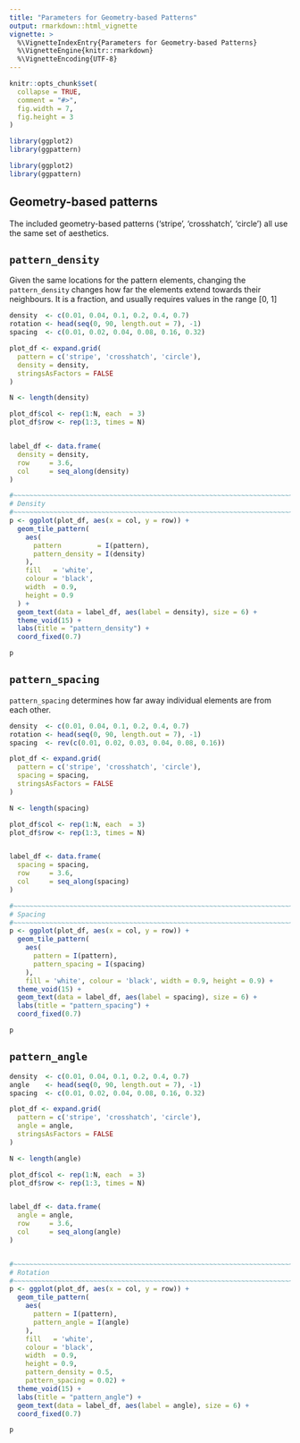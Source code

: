 ```yaml
---
title: "Parameters for Geometry-based Patterns"
output: rmarkdown::html_vignette
vignette: >
  %\VignetteIndexEntry{Parameters for Geometry-based Patterns}
  %\VignetteEngine{knitr::rmarkdown}
  %\VignetteEncoding{UTF-8}
---
```


```r
knitr::opts_chunk$set(
  collapse = TRUE,
  comment = "#>",
  fig.width = 7,
  fig.height = 3
)

library(ggplot2)
library(ggpattern)
```

```r
library(ggplot2)
library(ggpattern)
```

Geometry-based patterns
-------------------------------------------------------------------------------

The included geometry-based patterns ('stripe', 'crosshatch', 'circle') all use
the same set of aesthetics.


`pattern_density`
-------------------------------------------------------------------------------

Given the same locations for the pattern elements, changing the `pattern_density`
changes how far the elements extend towards their neighbours.  It is a fraction, 
and usually requires values in the range [0, 1]

```r
density  <- c(0.01, 0.04, 0.1, 0.2, 0.4, 0.7)
rotation <- head(seq(0, 90, length.out = 7), -1)
spacing  <- c(0.01, 0.02, 0.04, 0.08, 0.16, 0.32)

plot_df <- expand.grid(
  pattern = c('stripe', 'crosshatch', 'circle'),
  density = density,
  stringsAsFactors = FALSE
)

N <- length(density)

plot_df$col <- rep(1:N, each  = 3)
plot_df$row <- rep(1:3, times = N)


label_df <- data.frame(
  density = density,
  row     = 3.6,
  col     = seq_along(density)
)

#~~~~~~~~~~~~~~~~~~~~~~~~~~~~~~~~~~~~~~~~~~~~~~~~~~~~~~~~~~~~~~~~~~~~~~~~~~~~~
# Density
#~~~~~~~~~~~~~~~~~~~~~~~~~~~~~~~~~~~~~~~~~~~~~~~~~~~~~~~~~~~~~~~~~~~~~~~~~~~~~
p <- ggplot(plot_df, aes(x = col, y = row)) + 
  geom_tile_pattern(
    aes(
      pattern         = I(pattern), 
      pattern_density = I(density)
    ), 
    fill   = 'white', 
    colour = 'black', 
    width  = 0.9, 
    height = 0.9
  ) + 
  geom_text(data = label_df, aes(label = density), size = 6) +
  theme_void(15) + 
  labs(title = "pattern_density") + 
  coord_fixed(0.7)

p
```



`pattern_spacing`
-------------------------------------------------------------------------------

`pattern_spacing` determines how far away individual elements are from each
other.

```r
density  <- c(0.01, 0.04, 0.1, 0.2, 0.4, 0.7)
rotation <- head(seq(0, 90, length.out = 7), -1)
spacing  <- rev(c(0.01, 0.02, 0.03, 0.04, 0.08, 0.16))

plot_df <- expand.grid(
  pattern = c('stripe', 'crosshatch', 'circle'),
  spacing = spacing,
  stringsAsFactors = FALSE
)

N <- length(spacing)

plot_df$col <- rep(1:N, each  = 3)
plot_df$row <- rep(1:3, times = N)


label_df <- data.frame(
  spacing = spacing,
  row     = 3.6,
  col     = seq_along(spacing)
)

#~~~~~~~~~~~~~~~~~~~~~~~~~~~~~~~~~~~~~~~~~~~~~~~~~~~~~~~~~~~~~~~~~~~~~~~~~~~~~
# Spacing
#~~~~~~~~~~~~~~~~~~~~~~~~~~~~~~~~~~~~~~~~~~~~~~~~~~~~~~~~~~~~~~~~~~~~~~~~~~~~~
p <- ggplot(plot_df, aes(x = col, y = row)) + 
  geom_tile_pattern(
    aes(
      pattern = I(pattern), 
      pattern_spacing = I(spacing)
    ), 
    fill = 'white', colour = 'black', width = 0.9, height = 0.9) + 
  theme_void(15) + 
  geom_text(data = label_df, aes(label = spacing), size = 6) +
  labs(title = "pattern_spacing") + 
  coord_fixed(0.7)

p
```



`pattern_angle`
-------------------------------------------------------------------------------

```r
density  <- c(0.01, 0.04, 0.1, 0.2, 0.4, 0.7)
angle    <- head(seq(0, 90, length.out = 7), -1)
spacing  <- c(0.01, 0.02, 0.04, 0.08, 0.16, 0.32)

plot_df <- expand.grid(
  pattern = c('stripe', 'crosshatch', 'circle'),
  angle = angle,
  stringsAsFactors = FALSE
)

N <- length(angle)

plot_df$col <- rep(1:N, each  = 3)
plot_df$row <- rep(1:3, times = N)


label_df <- data.frame(
  angle = angle,
  row     = 3.6,
  col     = seq_along(angle)
)


#~~~~~~~~~~~~~~~~~~~~~~~~~~~~~~~~~~~~~~~~~~~~~~~~~~~~~~~~~~~~~~~~~~~~~~~~~~~~~
# Rotation
#~~~~~~~~~~~~~~~~~~~~~~~~~~~~~~~~~~~~~~~~~~~~~~~~~~~~~~~~~~~~~~~~~~~~~~~~~~~~~
p <- ggplot(plot_df, aes(x = col, y = row)) + 
  geom_tile_pattern(
    aes(
      pattern = I(pattern), 
      pattern_angle = I(angle)
    ), 
    fill   = 'white', 
    colour = 'black', 
    width  = 0.9, 
    height = 0.9, 
    pattern_density = 0.5, 
    pattern_spacing = 0.02) + 
  theme_void(15) + 
  labs(title = "pattern_angle") +
  geom_text(data = label_df, aes(label = angle), size = 6) +
  coord_fixed(0.7)

p
```



